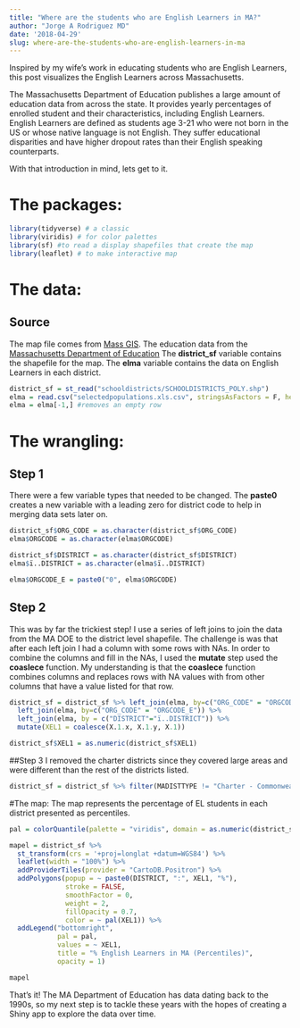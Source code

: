 ```yaml
---
title: "Where are the students who are English Learners in MA?"
author: "Jorge A Rodriguez MD"
date: '2018-04-29'
slug: where-are-the-students-who-are-english-learners-in-ma
---
```

Inspired by my wife's work in educating students who are English Learners, this post visualizes the English Learners across Massachusetts.

The Massachusetts Department of Education publishes a large amount of education data from across the state. It provides yearly percentages of enrolled student and their characteristics, including English Learners. English Learners are defined as students age 3-21 who were not born in the US or whose native language is not English. They suffer educational disparities and have higher dropout rates than their English speaking counterparts.

With that introduction in mind, lets get to it.

# The packages: 
```r
library(tidyverse) # a classic
library(viridis) # for color palettes 
library(sf) #to read a display shapefiles that create the map
library(leaflet) # to make interactive map
```

# The data: 
## Source
The map file comes from [Mass GIS](https://docs.digital.mass.gov/dataset/massgis-data-public-school-districts).
The education data from the [Massachusetts Department of Education](http://profiles.doe.mass.edu/state_report/selectedpopulations.aspx?mode=district&year=2018&orderBy=LEPPCT%20DESC) 
The **district_sf** variable contains the shapefile for the map. The **elma** variable contains the data on English Learners in each district. 
```r
district_sf = st_read("schooldistricts/SCHOOLDISTRICTS_POLY.shp")
elma = read.csv("selectedpopulations.xls.csv", stringsAsFactors = F, header = T)
elma = elma[-1,] #removes an empty row
```

# The wrangling: 
## Step 1
There were a few variable types that needed to be changed. The **paste0** creates a new variable with a leading zero for district code to help in merging data sets later on.
```r
district_sf$ORG_CODE = as.character(district_sf$ORG_CODE) 
elma$ORGCODE = as.character(elma$ORGCODE)

district_sf$DISTRICT = as.character(district_sf$DISTRICT)
elma$ï..DISTRICT = as.character(elma$ï..DISTRICT)

elma$ORGCODE_E = paste0("0", elma$ORGCODE)
```

## Step 2
This was by far the trickiest step! I use a series of left joins to join the data from the MA DOE to the district level shapefile. The challenge is was that after each left join I had a column with some rows with NAs. In order to combine the columns and fill in the NAs, I used the  **mutate** step used the **coaslece** function. My understanding is that the **coaslece** function combines columns and replaces rows with NA values with from other columns that have a value listed for that row.
```r
district_sf = district_sf %>% left_join(elma, by=c("ORG_CODE" = "ORGCODE")) %>%
  left_join(elma, by=c("ORG_CODE" = "ORGCODE_E")) %>%
  left_join(elma, by = c("DISTRICT"="ï..DISTRICT")) %>%
  mutate(XEL1 = coalesce(X.1.x, X.1.y, X.1))

district_sf$XEL1 = as.numeric(district_sf$XEL1)
```

##Step 3
I removed the charter districts since they covered large areas and were different than the rest of the districts listed.
```r
district_sf = district_sf %>% filter(MADISTTYPE != "Charter - Commonwealth" & MADISTTYPE != "Charter - Horace Mann")
```

#The map: 
The map represents the percentage of EL students in each district presented as percentiles.
```r
pal = colorQuantile(palette = "viridis", domain = as.numeric(district_sf$XEL1), n = 10)

mapel = district_sf %>%
  st_transform(crs = '+proj=longlat +datum=WGS84') %>% 
  leaflet(width = "100%") %>%
  addProviderTiles(provider = "CartoDB.Positron") %>%
  addPolygons(popup = ~ paste0(DISTRICT, ":", XEL1, "%"),
              stroke = FALSE,
              smoothFactor = 0,
              weight = 2,
              fillOpacity = 0.7, 
              color = ~ pal(XEL1)) %>% 
  addLegend("bottomright", 
            pal = pal, 
            values = ~ XEL1,
            title = "% English Learners in MA (Percentiles)",
            opacity = 1)

mapel
```

That's it! The MA Department of Education has data dating back to the 1990s, so my next step is to tackle these years with the hopes of creating a Shiny app to explore the data over time.